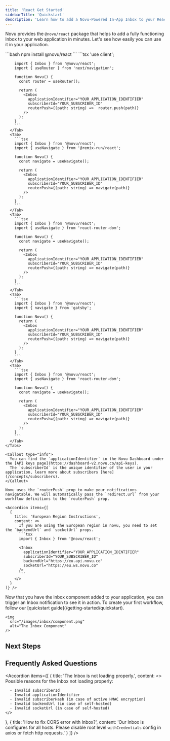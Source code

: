 ```yaml
---
title: 'React Get Started'
sidebarTitle: 'Quickstart'
description: 'Learn how to add a Novu-Powered In-App Inbox to your React app'
---
```


Novu provides the `@novu/react` package that helps to add a fully functioning Inbox to your web application in minutes. Let's see how easily you can use it in your application.

<Steps>
  <Step title="Install the Inbox package">
    ```bash
    npm install @novu/react
    ```
  </Step>

  <Step title="Add the inbox code to your react file">
    <Tabs items={['Next.js', 'Remix', 'React Router', 'Gatsby', 'Create React App']}>
      <Tab>
        ```tsx
        'use client';

        import { Inbox } from '@novu/react';
        import { useRouter } from 'next/navigation';

        function Novu() {
          const router = useRouter();

          return (
            <Inbox
              applicationIdentifier="YOUR_APPLICATION_IDENTIFIER"
              subscriberId="YOUR_SUBSCRIBER_ID"
              routerPush={(path: string) =>  router.push(path)}
            />
          );
        }
        ```
      </Tab>
      <Tab>
        ```tsx
        import { Inbox } from '@novu/react';
        import { useNavigate } from '@remix-run/react';

        function Novu() {
          const navigate = useNavigate();

          return (
            <Inbox
              applicationIdentifier="YOUR_APPLICATION_IDENTIFIER"
              subscriberId="YOUR_SUBSCRIBER_ID"
              routerPush={(path: string) => navigate(path)}
            />
          );
        }
        ```
      </Tab>
      <Tab>
        ```tsx
        import { Inbox } from '@novu/react';
        import { useNavigate } from 'react-router-dom';

        function Novu() {
          const navigate = useNavigate();

          return (
            <Inbox
              applicationIdentifier="YOUR_APPLICATION_IDENTIFIER"
              subscriberId="YOUR_SUBSCRIBER_ID"
              routerPush={(path: string) => navigate(path)}
            />
          );
        }
        ```
      </Tab>
      <Tab>
        ```tsx
        import { Inbox } from '@novu/react';
        import { navigate } from 'gatsby';

        function Novu() {
          return (
            <Inbox
              applicationIdentifier="YOUR_APPLICATION_IDENTIFIER"
              subscriberId="YOUR_SUBSCRIBER_ID"
              routerPush={(path: string) => navigate(path)}
            />
          );
        }
        ```
      </Tab>
      <Tab>
        ```tsx
        import { Inbox } from '@novu/react';
        import { useNavigate } from 'react-router-dom';

        function Novu() {
          const navigate = useNavigate();

          return (
            <Inbox
              applicationIdentifier="YOUR_APPLICATION_IDENTIFIER"
              subscriberId="YOUR_SUBSCRIBER_ID"
              routerPush={(path: string) => navigate(path)}
            />
          );
        }
        ```
      </Tab>
    </Tabs>

    <Callout type="info">
      You can find the `applicationIdentifier` in the Novu Dashboard under the [API keys page](https://dashboard-v2.novu.co/api-keys).
      The `subscriberId` is the unique identifier of the user in your application, learn more about subscribers [here](/concepts/subscribers).
    </Callout>

    Novu uses the `routerPush` prop to make your notifications navigatable. We will automatically pass the `redirect.url` from your workflow definitions to the `routerPush` prop.

    <Accordion items={[
      {
        title: 'European Region Instructions',
        content: <>
          If you are using the European region in novu, you need to set the `backendUrl` and `socketUrl` props.
          ```tsx
          import { Inbox } from '@novu/react';
          
          <Inbox
            applicationIdentifier="YOUR_APPLICATION_IDENTIFIER"
            subscriberId="YOUR_SUBSCRIBER_ID"
            backendUrl="https://eu.api.novu.co"
            socketUrl="https://eu.ws.novu.co"
          />
          ```
        </>
      }
    ]} />
  </Step>

  <Step title="Trigger a notification">
    Now that you have the inbox component added to your application, you can trigger an Inbox notification to see it in action.
    To create your first workflow, follow our [quickstart guide](/getting-started/quickstart).

    <img 
      src="/images/inbox/component.png" 
      alt="The Inbox Component"
    />
  </Step>
</Steps>

## Next Steps

<Cards>
  <Card 
    title="Customize the inbox" 
    href="/inbox/react/styling"
    description="Learn how to customize the inbox with your own branding and design."
  />
  <Card
    title="Learn the components"
    href="/inbox/react/components/overview"
    description="Learn more about the composable components of the inbox."
  />
</Cards>

## Frequently Asked Questions

<Accordion items={[
  {
    title: 'The Inbox is not loading properly.',
    content: <>
      Possible reasons for the Inbox not loading properly:

      - Invalid subscriberId
      - Invalid applicationIdentifier
      - Invalid subscriberHash (in case of active HMAC encryption)
      - Invalid backendUrl (in case of self-hosted)
      - Invalid socketUrl (in case of self-hosted)
    </>
  },
  {
    title: 'How to fix CORS error with Inbox?',
    content: 'Our Inbox is configures for all hosts. Please disable root level `withCredentials` config in axios or fetch http requests.'
  }
]} />
